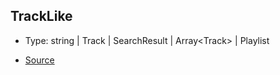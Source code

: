 ## TrackLike

- Type: string \| Track \| SearchResult \| Array\<Track> \| Playlist

- [Source](https://github.com/Androz2091/discord-player/blob/cd5cf97/packages/discord-player/src/Player.ts#L26)